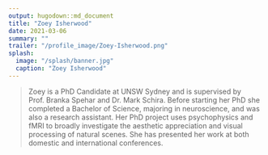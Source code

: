```yaml
---
output: hugodown::md_document
title: "Zoey Isherwood"
date: 2021-03-06
summary: ""
trailer: "/profile_image/Zoey-Isherwood.png"
splash:
  image: "/splash/banner.jpg"
  caption: "Zoey Isherwood"
---
```


> Zoey is a PhD Candidate at UNSW Sydney and is supervised by Prof. Branka Spehar and Dr. Mark Schira. Before starting her PhD she completed a Bachelor of Science, majoring in neuroscience, and was also a research assistant. Her PhD project uses psychophysics and fMRI to broadly investigate the aesthetic appreciation and visual processing of natural scenes. She has presented her work at both domestic and international conferences.

